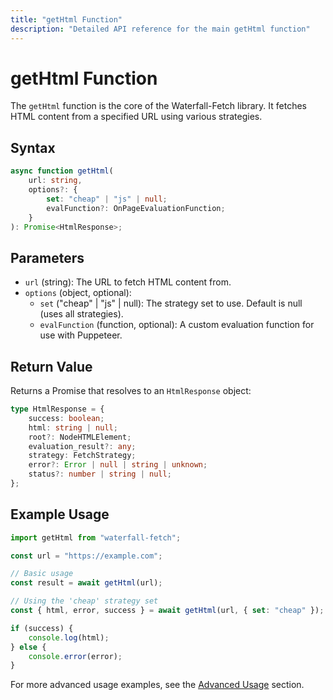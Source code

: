 ```yaml
---
title: "getHtml Function"
description: "Detailed API reference for the main getHtml function"
---
```


# getHtml Function

The `getHtml` function is the core of the Waterfall-Fetch library. It fetches HTML content from a specified URL using various strategies.

## Syntax

```typescript
async function getHtml(
	url: string,
	options?: {
		set: "cheap" | "js" | null;
		evalFunction?: OnPageEvaluationFunction;
	}
): Promise<HtmlResponse>;
```

## Parameters

-   `url` (string): The URL to fetch HTML content from.
-   `options` (object, optional):
    -   `set` ("cheap" | "js" | null): The strategy set to use. Default is null (uses all strategies).
    -   `evalFunction` (function, optional): A custom evaluation function for use with Puppeteer.

## Return Value

Returns a Promise that resolves to an `HtmlResponse` object:

```typescript
type HtmlResponse = {
	success: boolean;
	html: string | null;
	root?: NodeHTMLElement;
	evaluation_result?: any;
	strategy: FetchStrategy;
	error?: Error | null | string | unknown;
	status?: number | string | null;
};
```

## Example Usage

```typescript
import getHtml from "waterfall-fetch";

const url = "https://example.com";

// Basic usage
const result = await getHtml(url);

// Using the 'cheap' strategy set
const { html, error, success } = await getHtml(url, { set: "cheap" });

if (success) {
	console.log(html);
} else {
	console.error(error);
}
```

For more advanced usage examples, see the [Advanced Usage](/advanced/custom-strategies) section.

